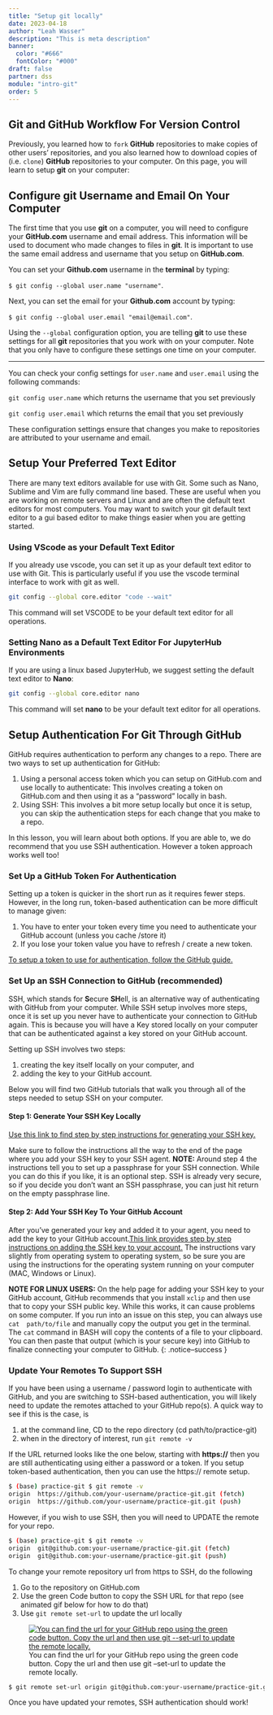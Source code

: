 ```yaml
---
title: "Setup git locally"
date: 2023-04-18
author: "Leah Wasser"
description: "This is meta description"
banner:
  color: "#666"
  fontColor: "#000"
draft: false
partner: dss
module: "intro-git"
order: 5
---
```


```{=markdown}
{{< toc >}}
```


```{=markdown}
{{< noticeowl "learn" >}}

After completing this page, you will be able to:

* **configure** git locally with your username and email and preferred text editor
* Setup git / GitHub authentication using either a token or SSH

{{{< /noticeowl >}}}
```

## Git and GitHub Workflow For Version Control

Previously, you learned how to `fork` **GitHub** repositories to make copies of other users' repositories, and you also learned how to download copies of (i.e. `clone`) **GitHub** repositories to your computer. On this page, you will learn to setup **git** on your computer:


## Configure git Username and Email On Your Computer

The first time that you use **git** on a computer, you will need to configure your **GitHub.com** username and email address. This information will be used to document who made changes to files in **git**. It is important to use the same email address and username that you setup on **GitHub.com**.

You can set your **Github.com** username in the **terminal** by typing:

`$ git config --global user.name "username"`.

Next, you can set the email for your **Github.com** account by typing:

`$ git config --global user.email "email@email.com"`.

Using the `--global` configuration option, you are telling **git** to use these settings for all **git** repositories that you work with on your computer. Note that you only have to configure these settings one time on your computer.

*****

You can check your config settings for `user.name` and `user.email` using the following commands:

`git config user.name` which returns the username that you set previously

`git config user.email` which returns the email that you set previously

These configuration settings ensure that changes you make to repositories are attributed to your username and email.

## Setup Your Preferred Text Editor

There are many text editors available for use with Git. Some such as Nano, Sublime and Vim are fully command line based. These are useful when you are working on remote servers and Linux and are often the default text editors for most computers. You may want to switch your git default text editor to a gui based editor to make things easier when you are getting started.


```{=markdown}
{{< noticeowl "tip" >}}

<a href="https://docs.github.com/en/github/using-git/associating-text-editors-with-git" target="_blank">More on setting a default text editor from GitHub.</a> If the text editors below don't work for you, you can <a href="https://help.github.jp/enterprise/2.11/user/articles/associating-text-editors-with-git/" target="_blank">visit this page to learn more about other options such as Notepad++ for windows. </a>

{{{< /noticeowl >}}}
```

### Using VScode as your Default Text Editor

If you already use vscode, you can set it up as your default text editor to use with Git. This is particularly useful if you use the vscode terminal interface to work with git as well.

```bash
git config --global core.editor "code --wait"
```

This command will set VSCODE to be your default text editor for all operations.

### Setting Nano as a Default Text Editor For JupyterHub Environments

If you are using a linux based JupyterHub, we suggest setting the default text editor to **Nano**:

```bash
git config --global core.editor nano
```

This command will set **nano** to be your default text editor for all operations.

## Setup Authentication For Git Through GitHub

GitHub requires authentication to perform any changes to a repo. There are two ways to
set up authentication for GitHub:

1. Using a personal access token which you can setup on GitHub.com and use locally to authenticate: This involves  creating a token on GitHub.com and then using it as a "password" locally in bash.
2. Using SSH: This involves a bit more setup locally but once it is setup, you can skip the authentication steps for each change that you make to a repo.

In this lesson, you will learn about both options. If you are able to, we do  recommend that you use SSH authentication. However a token approach works well too!

### Set Up a GitHub Token For Authentication

Setting up a token is quicker in the short run as it requires fewer steps. However, in the long
run, token-based authentication can be more difficult to manage given:

1. You have to enter your token every time you need to authenticate your GitHub account (unless you cache /store it)
2. If you lose your token value you have to refresh / create a new token.

<a href="https://docs.github.com/en/github/authenticating-to-github/creating-a-personal-access-token" target="_blank">To setup a token to use for authentication, follow the GitHub guide.</a>


```{=markdown}
{{< noticeowl "tip" >}}

If you chose to setup token based authentication, once you generate your token, be sure to copy it to a safe location before you close the GitHub page. If you lose the token, you will have to recreate it.

{{{< /noticeowl >}}}
```

### Set Up an SSH Connection to GitHub (recommended)

SSH, which stands for **S**ecure **SH**ell, is an alternative way of authenticating with GitHub from your computer. While SSH setup involves more steps, once it is set up you never have to authenticate your connection to GitHub again. This is because you will have a Key stored locally on your computer that can be authenticated against a key stored on your GitHub account.

Setting up SSH involves two steps:

1. creating the key itself locally on your computer, and
2. adding the key to your GitHub account.

Below you will find two GitHub tutorials that walk you through all of the steps needed to setup SSH on your computer.

#### Step 1: Generate Your  SSH Key Locally

<a href="https://docs.github.com/en/github/authenticating-to-github/generating-a-new-ssh-key-and-adding-it-to-the-ssh-agent" target="_blank">Use this link to find step by step instructions for generating your SSH key.</a>

Make sure to follow the instructions all the way to the end of the page where you add your SSH key to your SSH agent. **NOTE:** Around step 4 the instructions tell you to set up a passphrase for your SSH connection. While you can do this if you like, it is an optional step. SSH is already very secure, so if you decide you don't want an SSH passphrase, you can just hit return on the empty passphrase line.

#### Step 2:  Add Your SSH Key  To Your GitHub Account

After you've generated your key and added it to your agent, you need to add the key to your GitHub account.<a href="https://docs.github.com/en/github/authenticating-to-github/adding-a-new-ssh-key-to-your-github-account" target="_blank">This link provides step by step instructions on adding the SSH key to your account.</a> The instructions vary slightly from operating system to operating system, so be sure you are using the instructions for the operating system running on your computer (MAC, Windows or Linux).

<i class="fa fa-star"></i> **NOTE FOR LINUX USERS:** On the help page for adding your SSH key to your GitHub account, GitHub recommends that you install `xclip` and then use that to copy your SSH public key. While this works, it can cause problems on some computer. If you run into an issue on this step, you can always use `cat  path/to/file` and manually copy the output you get in the terminal. The `cat` command in BASH will copy the contents of a file to your clipboard. You can then paste that output (which is your secure key) into  GitHub to finalize connecting your computer to GitHub.
{: .notice--success }


### Update Your Remotes To Support SSH

If you have been using a username / password login to authenticate with GitHub, and you are  switching
to SSH-based authentication, you will likely need to update the remotes attached to your GitHub repo(s).
A quick way to see if this is the case, is

1. at the command line, CD to the repo directory (cd path/to/practice-git)
2. when in the directory of interest, run `git remote -v`

If the URL returned looks like the one below, starting with **https://** then you are still authenticating
using either a password or a token. If you setup token-based authentication, then you can use the https:// remote  setup.

```bash
$ (base) practice-git $ git remote -v
origin	https://github.com/your-username/practice-git.git (fetch)
origin	https://github.com/your-username/practice-git.git (push)
```

However, if you wish to use SSH, then you will need to UPDATE the remote for your repo.

```bash
$ (base) practice-git $ git remote -v
origin	git@github.com:your-username/practice-git.git (fetch)
origin	git@github.com:your-username/practice-git.git (push)
```

To change your remote repository url from https to SSH, do the following

1. Go to the repository on GitHub.com
2. Use the green Code button to copy the SSH URL for that repo (see animated gif below for how to do that)
3. Use `git remote set-url` to update the url locally


<figure>
 <a href="/images/git-github/github-get-remote-url.gif">
 <img src="/images/git-github/github-get-remote-url.gif" alt="You can find  the url for your GitHub repo using the green code button. Copy the url and then use git --set-url to update the  remote locally."></a>
 <figcaption> You can find the url for your GitHub repo using the green code button. Copy the url and then use  git --set-url to update the remote locally.
 </figcaption>
</figure>

```bash
$ git remote set-url origin git@github.com:your-username/practice-git.git
```

Once you have updated your remotes, SSH authentication should work!
